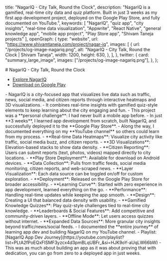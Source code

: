 
  title: "NagarIQ - City Talk, Round the Clock",
  description:
    "NagarIQ is a gamified, real-time city data and quiz platform. Built in just 3 weeks as my first app development project, deployed on the Google Play Store, and fully documented on YouTube.",
  keywords: [
    "NagarIQ",
    "quiz app",
    "city insights",
    "real-time data visualization",
    "Appwrite",
    "React Native",
    "general knowledge app",
    "mobile app project",
    "Play Store app",
    "Shivam Taneja projects"
  ],
  openGraph: {
    type: "website",
    url: "https://www.shivamtaneja.com/project/nagar-iq",
    images: [
      {
        url: "/projects/og-image-nagariq.png",
        alt: "NagarIQ - City Talk, Round the Clock | Shivam Taneja",
        width: 1200,
        height: 630,
      },
    ],
  },
  twitter: {
    card: "summary_large_image",
    images: ["/projects/og-image-nagariq.png"],
  },
};

<Wrapper>
  # NagarIQ - City Talk, Round the Clock

  - [Explore NagarIQ](https://nagar-iq.shivamtaneja.com/)  
  - [Download on Google Play](https://play.google.com/store/apps/details?id=com.shivamtaneja.nagariq)  

  <SubSection title="About The Project">
    - NagarIQ is a city-focused app that visualizes live data such as traffic, news, social media, and citizen reports through interactive heatmaps and 3D visualizations.  
    - It combines real-time insights with gamified quiz-style elements to keep learning about the city engaging and fun.  
  </SubSection>

  <SubSection title="The Challenge">
    - This project was a **personal challenge**: I had never built a mobile app before.  
    - In just **3 weeks**, I learned app development from scratch, built NagarIQ, and successfully deployed it to the **Google Play Store**.  
    - Along the way, I documented everything on my **YouTube channel** so others could learn from my process.  
  </SubSection>

  <SubSection title="Features">
    - **Real-time Data Heatmaps**: Visualize city activity like traffic, social media buzz, and citizen reports.  
    - **3D Visualizations**: Elevation-based stacks to show data density.  
    - **Citizen Reporting**: Users can submit reports (text, photos, videos) mapped directly to city locations.  
    - **Play Store Deployment**: Available for download on Android devices.  
  </SubSection>

  <SubSection title="How It Works">
    - **Data Collection**: Pulls from traffic feeds, social media monitoring, citizen reports, and web-scraped news.  
    - **Layer Visualization**: Each data source can be toggled on/off for custom exploration.  
    - **Deployment**: Released on the Google Play Store for broader accessibility.  
  </SubSection>

  <SubSection title="Challenges Faced">
    - **Learning Curve**: Started with zero experience in app development, learned everything on the go.  
    - **Performance**: Handling real-time updates while keeping the app smooth.  
    - **Design**: Creating a UI that balanced data density with usability.  
  </SubSection>

  <SubSection title="Future Improvements">
    - **Gamified Knowledge Quizzes**: Play quiz-style challenges tied to real-time city knowledge.  
    - **Leaderboards & Social Features**: Add competitive and community-driven layers.  
    - **Offline Mode**: Let users access quizzes without internet.  
    - **Expanded Data Sources**: More granular city insights beyond traffic/news/social feeds.  
  </SubSection>

  <SubSection title="Learning Journey">
    - I documented the **entire journey** of learning app dev and building NagarIQ on my YouTube channel.  
    - Playlist: [NagarIQ App Dev Journey](https://youtube.com/playlist?list=PLtA2fPoEQxFISMF3yzcx4d3pmBLqUBFr_&si=HJK9oY-aUqLW66bW)  
    - This was as much about building an app as it was about proving that with dedication, you can go from zero to a deployed app in just weeks.  
  </SubSection>
</Wrapper>
